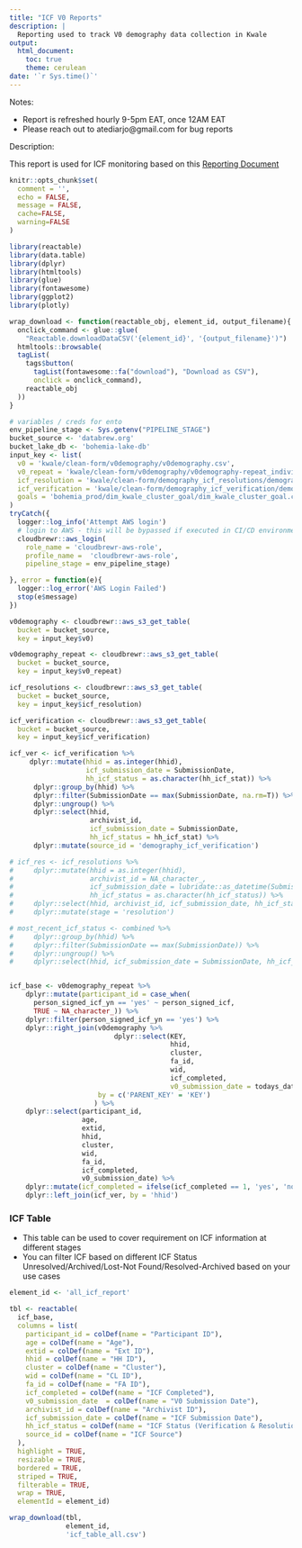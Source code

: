 ```yaml
---
title: "ICF V0 Reports"
description: |
  Reporting used to track V0 demography data collection in Kwale
output:
  html_document:
    toc: true
    theme: cerulean
date: '`r Sys.time()`'
---
```


Notes:

- Report is refreshed hourly 9-5pm EAT, once 12AM EAT
- Please reach out to atediarjo@gmail.com for bug reports

Description:

This report is used for ICF monitoring based on this [Reporting Document](https://docs.google.com/document/d/16w7fjTfRJZZRWa99PM49hrk1Sr6IRInSmQTqz4YwVVQ/edit)

```r
knitr::opts_chunk$set(
  comment = '', 
  echo = FALSE,
  message = FALSE,
  cache=FALSE,
  warning=FALSE
)
```

```r
library(reactable)
library(data.table)
library(dplyr)
library(htmltools)
library(glue)
library(fontawesome)
library(ggplot2)
library(plotly)
```

```r

wrap_download <- function(reactable_obj, element_id, output_filename){
  onclick_command <- glue::glue(
    "Reactable.downloadDataCSV('{element_id}', '{output_filename}')")
  htmltools::browsable(
  tagList(
    tags$button(
      tagList(fontawesome::fa("download"), "Download as CSV"),
      onclick = onclick_command),
    reactable_obj
  ))
}
```


```r
# variables / creds for ento
env_pipeline_stage <- Sys.getenv("PIPELINE_STAGE")
bucket_source <- 'databrew.org'
bucket_lake_db <- 'bohemia-lake-db'
input_key <- list(
  v0 = 'kwale/clean-form/v0demography/v0demography.csv',
  v0_repeat = 'kwale/clean-form/v0demography/v0demography-repeat_individual.csv',
  icf_resolution = 'kwale/clean-form/demography_icf_resolutions/demography_icf_resolutions.csv',
  icf_verification = 'kwale/clean-form/demography_icf_verification/demography_icf_verification.csv',
  goals = 'bohemia_prod/dim_kwale_cluster_goal/dim_kwale_cluster_goal.csv'
)
tryCatch({
  logger::log_info('Attempt AWS login')
  # login to AWS - this will be bypassed if executed in CI/CD environment
  cloudbrewr::aws_login(
    role_name = 'cloudbrewr-aws-role',
    profile_name =  'cloudbrewr-aws-role',
    pipeline_stage = env_pipeline_stage)

}, error = function(e){
  logger::log_error('AWS Login Failed')
  stop(e$message)
})
```


```r
v0demography <- cloudbrewr::aws_s3_get_table(
  bucket = bucket_source,
  key = input_key$v0)

v0demography_repeat <- cloudbrewr::aws_s3_get_table(
  bucket = bucket_source,
  key = input_key$v0_repeat)

icf_resolutions <- cloudbrewr::aws_s3_get_table(
  bucket = bucket_source,
  key = input_key$icf_resolution)

icf_verification <- cloudbrewr::aws_s3_get_table(
  bucket = bucket_source,
  key = input_key$icf_verification)
```


```r

icf_ver <- icf_verification %>%
     dplyr::mutate(hhid = as.integer(hhid),
                   icf_submission_date = SubmissionDate,
                   hh_icf_status = as.character(hh_icf_stat)) %>%
      dplyr::group_by(hhid) %>%
      dplyr::filter(SubmissionDate == max(SubmissionDate, na.rm=T)) %>%
      dplyr::ungroup() %>%
      dplyr::select(hhid,
                    archivist_id, 
                    icf_submission_date = SubmissionDate, 
                    hh_icf_status = hh_icf_stat) %>%
      dplyr::mutate(source_id = 'demography_icf_verification')

# icf_res <- icf_resolutions %>% 
#     dplyr::mutate(hhid = as.integer(hhid),
#                   archivist_id = NA_character_,
#                   icf_submission_date = lubridate::as_datetime(SubmissionDate),
#                   hh_icf_status = as.character(hh_icf_status)) %>% 
#     dplyr::select(hhid, archivist_id, icf_submission_date, hh_icf_status) %>%
#     dplyr::mutate(stage = 'resolution')

# most_recent_icf_status <- combined %>% 
#     dplyr::group_by(hhid) %>% 
#     dplyr::filter(SubmissionDate == max(SubmissionDate)) %>% 
#     dplyr::ungroup() %>% 
#     dplyr::select(hhid, icf_submission_date = SubmissionDate, hh_icf_status)


icf_base <- v0demography_repeat %>%
    dplyr::mutate(participant_id = case_when(
      person_signed_icf_yn == 'yes' ~ person_signed_icf,
      TRUE ~ NA_character_)) %>%
    dplyr::filter(person_signed_icf_yn == 'yes') %>%
    dplyr::right_join(v0demography %>% 
                          dplyr::select(KEY, 
                                        hhid, 
                                        cluster, 
                                        fa_id, 
                                        wid,
                                        icf_completed, 
                                        v0_submission_date = todays_date), 
                      by = c('PARENT_KEY' = 'KEY') 
                     ) %>% 
    dplyr::select(participant_id,
                  age,
                  extid, 
                  hhid, 
                  cluster,
                  wid,
                  fa_id, 
                  icf_completed,
                  v0_submission_date) %>%
    dplyr::mutate(icf_completed = ifelse(icf_completed == 1, 'yes', 'no')) %>% 
    dplyr::left_join(icf_ver, by = 'hhid')

```


### ICF Table

- This table can be used to cover requirement on ICF information at different stages
- You can filter ICF based on different ICF Status Unresolved/Archived/Lost-Not Found/Resolved-Archived based on your use cases

```r
element_id <- 'all_icf_report'

tbl <- reactable(
  icf_base,
  columns = list(
    participant_id = colDef(name = "Participant ID"),
    age = colDef(name = "Age"),
    extid = colDef(name = "Ext ID"),
    hhid = colDef(name = "HH ID"),
    cluster = colDef(name = "Cluster"),
    wid = colDef(name = "CL ID"),
    fa_id = colDef(name = "FA ID"),
    icf_completed = colDef(name = "ICF Completed"),
    v0_submission_date  = colDef(name = "V0 Submission Date"),
    archivist_id = colDef(name = "Archivist ID"),
    icf_submission_date = colDef(name = "ICF Submission Date"),
    hh_icf_status = colDef(name = "ICF Status (Verification & Resolutions)"),
    source_id = colDef(name = "ICF Source")
  ),
  highlight = TRUE,
  resizable = TRUE,
  bordered = TRUE,
  striped = TRUE,
  filterable = TRUE,
  wrap = TRUE,
  elementId = element_id)

wrap_download(tbl, 
              element_id, 
              'icf_table_all.csv')
```

